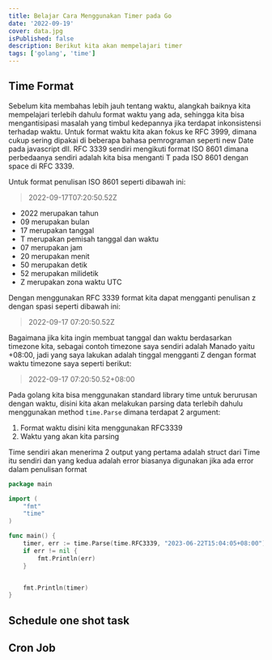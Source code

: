 ```yaml
---
title: Belajar Cara Menggunakan Timer pada Go
date: '2022-09-19'
cover: data.jpg
isPublished: false
description: Berikut kita akan mempelajari timer
tags: ['golang', 'time']
---
```


## Time Format

Sebelum kita membahas lebih jauh tentang waktu, alangkah baiknya kita mempelajari terlebih dahulu format waktu yang ada, sehingga kita bisa mengantisipasi
masalah yang timbul kedepannya jika terdapat inkonsistensi terhadap waktu. Untuk format waktu kita akan fokus ke RFC 3999, dimana cukup sering dipakai di beberapa
bahasa pemrograman seperti new Date pada javascript dll. RFC 3339 sendiri mengikuti format ISO 8601 dimana perbedaanya sendiri adalah kita bisa menganti T pada ISO 8601
dengan space di RFC 3339.

Untuk format penulisan ISO 8601 seperti dibawah ini:

> 2022-09-17T07:20:50.52Z

-   2022 merupakan tahun
-   09 merupakan bulan
-   17 merupakan tanggal
-   T merupakan pemisah tanggal dan waktu
-   07 merupakan jam
-   20 merupakan menit
-   50 merupakan detik
-   52 merupakan milidetik
-   Z merupakan zona waktu UTC

Dengan menggunakan RFC 3339 format kita dapat mengganti penulisan z dengan spasi seperti dibawah ini:

> 2022-09-17 07:20:50.52Z

Bagaimana jika kita ingin membuat tanggal dan waktu berdasarkan timezone kita, sebagai contoh timezone saya sendiri adalah Manado yaitu +08:00, jadi yang saya lakukan
adalah tinggal mengganti Z dengan format waktu timezone saya seperti berikut:

> 2022-09-17 07:20:50.52+08:00

Pada golang kita bisa menggunakan standard library time untuk berurusan dengan waktu, disini kita akan melakukan parsing data terlebih dahulu
menggunakan method `time.Parse` dimana terdapat 2 argument:

1. Format waktu disini kita menggunakan RFC3339
2. Waktu yang akan kita parsing

Time sendiri akan menerima 2 output yang pertama adalah struct dari Time itu sendiri dan yang kedua adalah error biasanya digunakan jika ada
error dalam penulisan format

```go showlinenumbers theme=orange
package main

import (
	"fmt"
	"time"
)

func main() {
	timer, err := time.Parse(time.RFC3339, "2023-06-22T15:04:05+08:00")
	if err != nil {
		fmt.Println(err)
	}


	fmt.Println(timer)
}
```

## Schedule one shot task

## Cron Job
